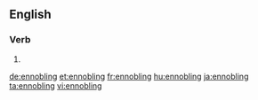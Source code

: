 ==English==

===Verb===
{{head|en}}

# {{present participle of|ennoble}}

[[de:ennobling]]
[[et:ennobling]]
[[fr:ennobling]]
[[hu:ennobling]]
[[ja:ennobling]]
[[ta:ennobling]]
[[vi:ennobling]]